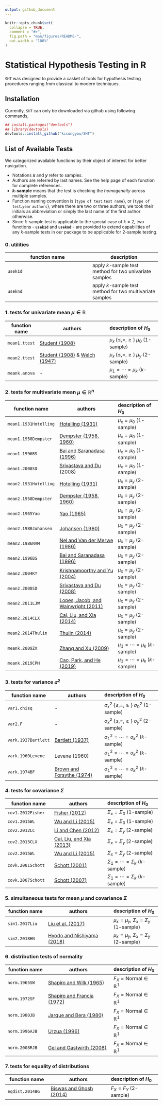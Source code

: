 ```yaml
---
output: github_document
---
```


<!-- README.md is generated from README.Rmd. Please edit that file -->

```r
knitr::opts_chunk$set(
  collapse = TRUE,
  comment = "#>",
  fig.path = "man/figures/README-",
  out.width = "100%"
)
```
# Statistical Hypothesis Testing in R

`SHT` was designed to provide a casket of tools for hypothesis testing procedures ranging from classical to modern techniques.

## Installation

Currently, `SHT` can only be downloaded via github using following commands,
```r
## install.packages("devtools")
## library(devtools)
devtools::install_github("kisungyou/SHT")
```

## List of Available Tests
We categorized available functions by their object of interest for better navigation.

* Notations **$x$** and **$y$** refer to samples. 
* Authors are referred by last names. See the help page of each function for complete references. 
* **$k$-sample** means that the test is checking the _homogeneity_ across multiple samples.
* Function naming convention is {`type of test`.`test name`}, or {`type of test`.`year` `authors`}, where there are two or three authors, we took their initials as abbreviation or simply the last name of the first author otherwise.
* Since $k$-sample test is applicable to the special case of $k=2$, two functions - **`usek1d`** and **`useknd`** - are provided to extend capabilities of any $k$-sample tests in our package to be applicable for $2$-sample testing.

### 0. utilities 
| function name | description |
|---------------| ------------|
| `usek1d`      | apply $k$-sample test method for two univariate samples |
| `useknd`      | apply $k$-sample test method for two multivariate samples |

### 1. tests for univariate mean $\mu \in \mathbb{R}$
| function name | authors| description of $H_0$ |
|-------|------------------------|:----------------|
| `mean1.ttest` | [Student (1908)][1] | $\mu_x ~\{\leq, =, \geq\}~ \mu_0$ (1-sample) |
| `mean2.ttest` | [Student (1908)][1] & [Welch (1947)][2] | $\mu_x ~\{\leq, =, \geq\}~ \mu_y$ (2-sample) |
| `meank.anova` |               -                 | $\mu_1 = \cdots = \mu_k$ ($k$-sample) |

### 2. tests for multivariate mean $\mu \in \mathbb{R}^n$
| function name | authors | description of $H_0$|
|---------------|------------------------|:----------------|
| `mean1.1931Hotelling` | [Hotelling (1931)][3]       | $\mu_x = \mu_0$ (1-sample) |
| `mean1.1958Dempster`  | [Dempster (1958, 1960)][4]  | $\mu_x = \mu_0$ (1-sample) |
| `mean1.1996BS`       | [Bai and Saranadasa (1996)][5] | $\mu_x = \mu_0$ (1-sample) |
| `mean1.2008SD`| [Srivastava and Du (2008)][6]  | $\mu_x = \mu_0$ (1-sample) |
| `mean2.1931Hotelling` | [Hotelling (1931)][3]       | $\mu_x = \mu_y$ (2-sample) |
| `mean2.1958Dempster`  | [Dempster (1958, 1960)][4]  | $\mu_x = \mu_y$ (2-sample) |
| `mean2.1965Yao`  | [Yao (1965)][7]  | $\mu_x = \mu_y$ (2-sample) |
| `mean2.1980Johansen`  | [Johansen (1980)][8]  | $\mu_x = \mu_y$ (2-sample) |
| `mean2.1986NVM` | [Nel and Van der Merwe (1986)][12] | $\mu_x = \mu_y$ (2-sample) |
| `mean2.1996BS`       | [Bai and Saranadasa (1996)][5] | $\mu_x = \mu_y$ (2-sample) |
| `mean2.2004KY`  | [Krishnamoorthy and Yu (2004)][9] | $\mu_x = \mu_y$ (2-sample) |
| `mean2.2008SD`| [Srivastava and Du (2008)][6]  | $\mu_x = \mu_y$ (2-sample) |
| `mean2.2011LJW`| [Lopes, Jacob, and Wainwright (2011)][13] | $\mu_x = \mu_y$ (2-sample) |
| `mean2.2014CLX` | [Cai, Liu, and Xia (2014)][14] | $\mu_x = \mu_y$ (2-sample) |
| `mean2.2014Thulin` | [Thulin (2014)][15] | $\mu_x = \mu_y$ (2-sample) |
| `meank.2009ZX` | [Zhang and Xu (2009)][16] | $\mu_1 = \cdots = \mu_k$ ($k$-sample) |
| `meank.2019CPH` | [Cao, Park, and He (2019)][11] | $\mu_1 = \cdots = \mu_k$ ($k$-sample) |



### 3. tests for variance $\sigma^2$
| function name | authors | description of $H_0$|
|---------------|------------------|:-------------------|
| `var1.chisq` | -        | $\sigma_x^2 ~\{\leq, =, \geq\}~ \sigma_0^2$ (1-sample) |
| `var2.F`     | -        | $\sigma_x^2 ~\{\leq, =, \geq\}~ \sigma_y^2$ (2-sample) |
| `vark.1937Bartlett` | [Bartlett (1937)][18] | $\sigma_1^2 = \cdots = \sigma_k^2$ ($k$-sample) |
| `vark.1960Levene`   | Levene (1960)   | $\sigma_1^2 = \cdots = \sigma_k^2$ ($k$-sample) |
| `vark.1974BF`    | [Brown and Forsythe (1974)][19] | $\sigma_1^2 = \cdots = \sigma_k^2$ ($k$-sample) |

### 4. tests for covariance $\Sigma$
| function name | authors | description of $H_0$|
|---------------|-----------------|:----------------|
| `cov1.2012Fisher`| [Fisher (2012)][30] | $\Sigma_x = \Sigma_0$ (1-sample) |
| `cov1.2015WL`    | [Wu and Li (2015)][31] | $\Sigma_x = \Sigma_0$ (1-sample) |
| `cov2.2012LC`    | [Li and Chen (2012)][10] | $\Sigma_x = \Sigma_y$ (2-sample) |
| `cov2.2013CLX`    | [Cai, Liu, and Xia (2013)][20] | $\Sigma_x = \Sigma_y$ (2-sample) |
| `cov2.2015WL`    | [Wu and Li (2015)][31] | $\Sigma_x = \Sigma_y$ (2-sample) |
| `covk.2001Schott`    | [Schott (2001)][21] | $\Sigma_1 = \cdots = \Sigma_k$ ($k$-sample) |
| `covk.2007Schott`    | [Schott (2007)][22] | $\Sigma_1 = \cdots = \Sigma_k$ ($k$-sample) |



### 5. simultaneous tests for mean $\mu$ and covariance $\Sigma$
| function name | authors | description of $H_0$|
|---------------|------------------------|:----------------|
| `sim1.2017Liu` | [Liu et al. (2017)][28] | $\mu_x = \mu_y,~\Sigma_x = \Sigma_y$ (1-sample) |
| `sim2.2018HN`  | [Hyodo and Nishiyama (2018)][29] | $\mu_x = \mu_y,~\Sigma_x = \Sigma_y$ (2-sample) |



### 6. distribution tests of normality
| function name | authors | description of $H_0$|
|---------------|------------------------|:----------------|
| `norm.1965SW` | [Shapiro and Wilk (1965)][23] | $F_X = \textrm{Normal} \in \mathbb{R}^1$|
| `norm.1972SF` | [Shapiro and Francia (1972)][26] | $F_X = \textrm{Normal} \in \mathbb{R}^1$|
| `norm.1980JB` | [Jarque and Bera (1980)][27] | $F_X = \textrm{Normal} \in \mathbb{R}^1$|
| `norm.1996AJB`| [Urzua (1996)][25] | $F_X = \textrm{Normal} \in \mathbb{R}^1$|
| `norm.2008RJB`| [Gel and Gastwirth (2008)][24] | $F_X = \textrm{Normal} \in \mathbb{R}^1$|



### 7. tests for equality of distributions
| function name | authors | description of $H_0$|
|---------------|---------------------|:----------------|
| `eqdist.2014BG` | [Biswas and Ghosh (2014)][17] | $F_X = F_Y$ (2-sample) |



<!---
your comment goes here
and here
| `cov1.mxPBF`  | - | $\Sigma_x = \Sigma_0$ (1-sample) |
| `cov2.mxPBF`    | - | $\Sigma_x = \Sigma_y$ (2-sample) |
| `mean2.mxPBF` | - | $\mu_x = \mu_y$ (2-sample) |
-->

[31]: https://arxiv.org/abs/1511.01611
[30]: https://doi.org/10.1016/j.jspi.2011.07.019
[28]: https://doi.org/10.1016/j.jspi.2017.03.009
[29]: https://doi.org/10.1007/s11749-017-0567-x
[23]: https://doi.org/10.1093/biomet/52.3-4.591
[24]: https://doi.org/10.1016/j.econlet.2007.05.022
[25]: https://doi.org/10.1016/S0165-1765(96)00923-8
[26]: https://doi.org/10.1080/01621459.1972.10481232
[27]: https://doi.org/10.1016/0165-1765(80)90024-5
[17]: https://doi.org/10.1016/j.jmva.2013.09.004
[10]: https://projecteuclid.org/euclid.aos/1338515142
[20]: https://doi.org/10.1080/01621459.2012.758041
[21]: https://doi.org/10.1016/j.csda.2007.03.004
[22]: https://doi.org/10.1016/j.csda.2007.03.004
[3]: https://projecteuclid.org/euclid.aoms/1177732979
[4]: https://projecteuclid.org/euclid.aoms/1177706437
[5]: http://www3.stat.sinica.edu.tw/statistica/j6n2/j6n21/j6n21.htm
[6]: https://doi.org/10.1016/j.jmva.2006.11.002
[7]: https://www.jstor.org/stable/2333819 
[8]: https://doi.org/10.1093/biomet/67.1.85
[9]: https://doi.org/10.1016/j.spl.2003.10.012
[11]: https://doi.org/10.1016/j.jspi.2018.12.002
[12]: https://doi.org/10.1080/03610928608829342
[13]: https://papers.nips.cc/paper/4260-a-more-powerful-two-sample-test-in-high-dimensions-using-random-projection
[14]: https://doi.org/10.1111/rssb.12034
[15]: https://doi.org/10.1016/j.csda.2013.12.003
[16]: https://doi.org/10.1007/s11425-009-0091-x
[1]: https://www.jstor.org/stable/2331554
[2]: https://doi.org/10.1093/biomet/34.1-2.28
[18]: https://doi.org/10.1098/rspa.1937.0109
[19]: https://www.jstor.org/stable/2285659 